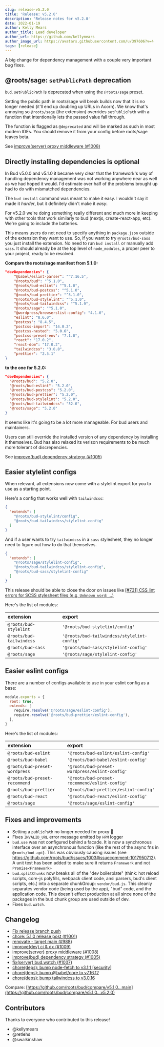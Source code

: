 ```yaml
---
slug: release-v5.2.0
title: 'Release: v5.2.0'
description: 'Release notes for v5.2.0'
date: 2022-01-19
author: Kelly Mears
author_title: Lead developer
author_url: https://github.com/kellymears
author_image_url: https://avatars.githubusercontent.com/u/397606?v=4
tags: [release]
---
```


A big change for dependency management with a couple very important bug fixes.

## @roots/sage: `setPublicPath` deprecation

`bud.setPublicPath` is deprecated when using the `@roots/sage` preset.

Setting the public path in roots/sage will break builds now that it is no longer needed (it'll end up doubling up URLs in Acorn). We know that's annoying so `@roots/sage` (the extension) overrides `setPublicPath` with a function that intentionally lets the passed value fall through.

The function is flagged as `@deprecated` and will be marked as such in most modern IDEs. You should remove it from your config before roots/sage leaves beta.

See [improve(server) proxy middleware (](https://github.com/roots/bud/commit/94a208a7a9edb7d0f304a08986c98424cc743831)[#1008](https://github.com/roots/bud/pull/1008)[)](https://github.com/roots/bud/commit/94a208a7a9edb7d0f304a08986c98424cc743831)

## Directly installing dependencies is optional

In Bud v5.0.0 and v5.1.0 it became very clear that the framework's way of handling dependency management was not working anywhere near as well as we had hoped it would. I'd estimate over half of the problems brought up had to do with mismatched dependencies.

The `bud install` command was meant to make it easy. I wouldn't say it made it _harder_, but it definitely didn't make it _easy_.

For v5.2.0 we're doing something really different and much more in keeping with other tools that work similarly to bud (nextjs, create-react-app, etc). We're going to include the batteries.

This means users do not need to specify anything in `package.json` outside of the extension they want to use. So, if you want to try `@roots/bud-sass` you just install the extension. No need to run `bud install` or manually add `sass`. It should already be at the top level of `node_modules`, a proper peer to your project, ready to be resolved.

**Compare the roots/sage manifest from 5.1.0:**

```json
"devDependencies": {
    "@babel/eslint-parser": "^7.16.5",
    "@roots/bud": "^5.1.0",
    "@roots/bud-eslint": "^5.1.0",
    "@roots/bud-postcss": "^5.1.0",
    "@roots/bud-prettier": "^5.1.0",
    "@roots/bud-stylelint": "^5.1.0",
    "@roots/bud-tailwindcss": "^5.1.0",
    "@roots/sage": "^5.1.0",
    "@wordpress/browserslist-config": "4.1.0",
    "eslint": "8.6.0",
    "postcss": "8.4.5",
    "postcss-import": "14.0.2",
    "postcss-nested": "5.0.6",
    "postcss-preset-env": "7.1.0",
    "react": "17.0.2",
    "react-dom": "17.0.2",
    "tailwindcss": "3.0.8",
    "prettier": "2.5.1"
}
```

**to the one for 5.2.0:**

```json
"devDependencies": {
  "@roots/bud": "5.2.0",
  "@roots/bud-eslint": "5.2.0",
  "@roots/bud-postcss": "5.2.0",
  "@roots/bud-prettier": "5.2.0",
  "@roots/bud-stylelint": "5.2.0",
  "@roots/bud-tailwindcss": "52.0",
  "@roots/sage": "5.2.0"
}
```

It seems like it's going to be a lot more manageable. For bud users and maintainers.

Users can still override the installed version of any dependency by installing it themselves. Bud has also relaxed its verison requirements to be much more tolerant of discrepencies.

See [improve(bud) dependency strategy (](https://github.com/roots/bud/commit/898a54afdd11cd963526cd9b395c199e49d037fa)[#1005](https://github.com/roots/bud/pull/1005)[)](https://github.com/roots/bud/commit/898a54afdd11cd963526cd9b395c199e49d037fa)

## Easier stylelint configs

When relevant, all extensions now come with a stylelint export for you to use as a starting point.

Here's a config that works well with `tailwindcss`:

```json
{
  "extends": [
    "@roots/bud-stylelint/config",
    "@roots/bud-tailwindcss/stylelint-config"
  ]
}
```

And if a user wants to try `tailwindcss` in a `sass` stylesheet, they no longer need to figure out how to do that themselves.

```json
{
  "extends": [
    "@roots/sage/stylelint-config",
    "@roots/bud-tailwindcss/stylelint-config",
    "@roots/bud-sass/stylelint-config"
  ]
}
```

This release should be able to close the door on issues like [[#731] CSS lint errors for SCSS stylesheet files (e.g. `Unknown word`; ...)](https://github.com/roots/bud/issues/731)

Here's the list of modules:

| extension                | export                                      |
| :----------------------- | :------------------------------------------ |
| `@roots/bud-stylelint`   | `'@roots/bud-stylelint/config'`             |
| `@roots/bud-tailwindcss` | `'@roots/bud-tailwindcss/stylelint-config'` |
| `@roots/bud-sass`        | `'@roots/bud-sass/stylelint-config'`        |
| `@roots/sage`            | `'@roots/sage/stylelint-config'`            |

## Easier eslint configs

There are a number of configs available to use in your eslint config as a base:

```js
module.exports = {
  root: true,
  extends: [
    require.resolve('@roots/sage/eslint-config'),
    require.resolve('@roots/bud-prettier/eslint-config'),
  ],
}
```

Here's the list of modules:

| extension                     | export                                        |
| :---------------------------- | :-------------------------------------------- |
| `@roots/bud-eslint`           | `'@roots/bud-eslint/eslint-config'`           |
| `@roots/bud-babel`            | `'@roots/bud-babel/eslint-config'`            |
| `@roots/bud-preset-wordpress` | `'@roots/bud-preset-wordpress/eslint-config'` |
| `@roots/bud-preset-recommend` | `'@roots/bud-preset-recommend/eslint-config'` |
| `@roots/bud-prettier`         | `'@roots/bud-prettier/eslint-config'`         |
| `@roots/bud-react`            | `'@roots/bud-react/eslint-config'`            |
| `@roots/sage`                 | `'@roots/sage/eslint-config'`                 |

## Fixes and improvements

- Setting a `publicPath` no longer needed for proxy 🎉
- Fixes `INVALID_URL` error message emitted by `HPM` logger
- `bud.use` was not configured behind a facade. It is now a synchronous interface over an asynchronous function (like the rest of the async fns in `@roots/bud-api`). This was obviously causing issues (see https://github.com/roots/bud/issues/1003#issuecomment-1017950712). A unit test has been added to make sure it returns `Framework` and not `Promise<Framework>`
- `bud.splitChunks` now breaks all of the "dev boilerplate" (think: hot reload scripts, core-js polyfills, webpack client code, ansi parsers, bud's client scripts, etc.) into a separate chunkGroup: `vendor/bud.js`. This cleanly separates vendor code (being used by the app), "bud" code, and the application code. This doesn't effect production at all since none of the packages in the bud chunk group are used outside of dev.
- Fixes `bud.watch`.

## Changelog

- [Fix release branch push](https://github.com/roots/bud/commit/401450f8ef0b62f613085d3fcbe8f2b4381d33d8)
- [chore: 5.1.0 release post (](https://github.com/roots/bud/commit/2a12c04268a144b1d246817180d2912abbb26111)[#1001](https://github.com/roots/bud/pull/1001)[)](https://github.com/roots/bud/commit/2a12c04268a144b1d246817180d2912abbb26111)
- [renovate - target main (](https://github.com/roots/bud/commit/d03f711cec20b7db1c80c9d2b2e927338f825a1f)[#988](https://github.com/roots/bud/pull/988)[)](https://github.com/roots/bud/commit/d03f711cec20b7db1c80c9d2b2e927338f825a1f)
- [improve(dev) ci & dx (](https://github.com/roots/bud/commit/978ade20eee67d823e89358d312a771c920efc6e)[#1009](https://github.com/roots/bud/pull/1009)[)](https://github.com/roots/bud/commit/978ade20eee67d823e89358d312a771c920efc6e)
- [improve(server) proxy middleware (](https://github.com/roots/bud/commit/94a208a7a9edb7d0f304a08986c98424cc743831)[#1008](https://github.com/roots/bud/pull/1008)[)](https://github.com/roots/bud/commit/94a208a7a9edb7d0f304a08986c98424cc743831)
- [improve(bud) dependency strategy (](https://github.com/roots/bud/commit/898a54afdd11cd963526cd9b395c199e49d037fa)[#1005](https://github.com/roots/bud/pull/1005)[)](https://github.com/roots/bud/commit/898a54afdd11cd963526cd9b395c199e49d037fa)
- [fix(server) bud.watch (](https://github.com/roots/bud/commit/582c3f326802b8123f31175d6c2e79bb639c0717)[#1007](https://github.com/roots/bud/pull/1007)[)](https://github.com/roots/bud/commit/582c3f326802b8123f31175d6c2e79bb639c0717)
- [chore(deps): bump node-fetch to v3.1.1 [security]](https://github.com/roots/bud/commit/62ec26e7e5168b2e9d85856f267a9d2809dd677c)
- [chore(deps): bump @babel/core to v7.16.12](https://github.com/roots/bud/commit/4058fbab683c203ab208c5fe887fc741b7046965)
- [chore(deps): bump tailwindcss to v3.0.16](https://github.com/roots/bud/commit/0a895e5bcbd2b72632833c114c15ca2760756441)

Compare: [https://github.com/roots/bud/compare/v5.1.0...main](https://github.com/roots/bud/compare/v5.1.0...v5.2.0)

## Contributors

Thanks to everyone who contributed to this release!

- @kellymears
- @retlehs
- @swalkinshaw
